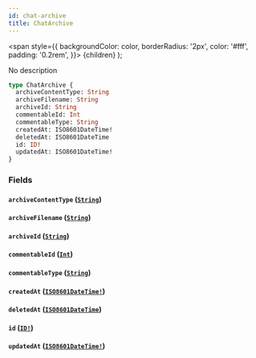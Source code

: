 ```yaml
---
id: chat-archive
title: ChatArchive
---
```


<span
style={{
      backgroundColor: color,
      borderRadius: '2px',
      color: '#fff',
      padding: '0.2rem',
    }}>
{children}
</span>
);

No description

```graphql
type ChatArchive {
  archiveContentType: String
  archiveFilename: String
  archiveId: String
  commentableId: Int
  commentableType: String
  createdAt: ISO8601DateTime!
  deletedAt: ISO8601DateTime
  id: ID!
  updatedAt: ISO8601DateTime!
}
```

### Fields

#### `archiveContentType` ([`String`](/api/graphql/documentation/scalars/string))

#### `archiveFilename` ([`String`](/api/graphql/documentation/scalars/string))

#### `archiveId` ([`String`](/api/graphql/documentation/scalars/string))

#### `commentableId` ([`Int`](/api/graphql/documentation/scalars/int))

#### `commentableType` ([`String`](/api/graphql/documentation/scalars/string))

#### `createdAt` ([`ISO8601DateTime!`](/api/graphql/documentation/scalars/iso-8601-date-time))

#### `deletedAt` ([`ISO8601DateTime`](/api/graphql/documentation/scalars/iso-8601-date-time))

#### `id` ([`ID!`](/api/graphql/documentation/scalars/id))

#### `updatedAt` ([`ISO8601DateTime!`](/api/graphql/documentation/scalars/iso-8601-date-time))
